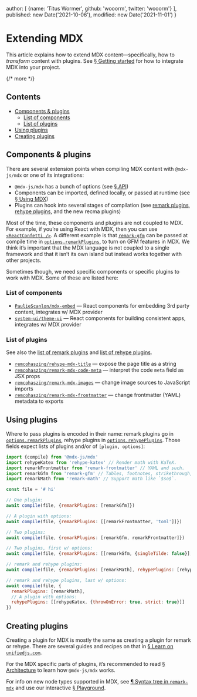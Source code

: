   author: [
    {name: 'Titus Wormer', github: 'wooorm', twitter: 'wooorm'}
  ],
  published: new Date('2021-10-06'),
  modified: new Date('2021-11-01')
}

# Extending MDX

This article explains how to extend MDX content—specifically, how to *transform*
content with plugins.
See [§ Getting started][start] for how to integrate MDX into your project.

{/* more */}

## Contents

*   [Components & plugins](#components--plugins)
    *   [List of components](#list-of-components)
    *   [List of plugins](#list-of-plugins)
*   [Using plugins](#using-plugins)
*   [Creating plugins](#creating-plugins)

## Components & plugins

There are several extension points when compiling MDX content with `@mdx-js/mdx`
or one of its integrations:

*   `@mdx-js/mdx` has a bunch of options (see [§ API][api])
*   Components can be imported, defined locally, or passed at runtime
    (see [§ Using MDX][use])
*   Plugins can hook into several stages of compilation (see [remark
    plugins][remark-plugins], [rehype plugins][rehype-plugins], and the new
    recma plugins)

Most of the time, these components and plugins are not coupled to MDX.
For example, if you’re using React with MDX, then you can use
[`<ReactConfetti />`][react-confetti].
A different example is that [`remark-gfm`][remark-gfm] can be passed at compile
time in [`options.remarkPlugins`][options-remark-plugins], to turn
on GFM features in MDX.
We think it’s important that the MDX language is not coupled to a single
framework and that it isn’t its own island but instead works together with
other projects.

Sometimes though, we need specific components or specific plugins to work with
MDX.
Some of these are listed here:

### List of components

*   [`PaulieScanlon/mdx-embed`](https://github.com/PaulieScanlon/mdx-embed)
    — React components for embedding 3rd party content, integrates w/
    MDX provider
*   [`system-ui/theme-ui`](https://github.com/system-ui/theme-ui)
    — React components for building consistent apps, integrates w/ MDX provider

### List of plugins

See also the [list of remark plugins][remark-plugins] and
[list of rehype plugins][rehype-plugins].

*   [`remcohaszing/rehype-mdx-title`](https://github.com/remcohaszing/rehype-mdx-title)
    — expose the page title as a string
*   [`remcohaszing/remark-mdx-code-meta`](https://github.com/remcohaszing/remark-mdx-code-meta)
    — interpret the code `meta` field as JSX props
*   [`remcohaszing/remark-mdx-images`](https://github.com/remcohaszing/remark-mdx-images)
    — change image sources to JavaScript imports
*   [`remcohaszing/remark-mdx-frontmatter`](https://github.com/remcohaszing/remark-mdx-frontmatter)
    — change frontmatter (YAML) metadata to exports

## Using plugins

Where to pass plugins is encoded in their name: remark plugins go in
[`options.remarkPlugins`][options-remark-plugins], rehype plugins
in [`options.rehypePlugins`][options-rehype-plugins].
Those fields expect lists of plugins and/or of `[plugin, options]`:

```js
import {compile} from '@mdx-js/mdx'
import rehypeKatex from 'rehype-katex' // Render math with KaTeX.
import remarkFrontmatter from 'remark-frontmatter' // YAML and such.
import remarkGfm from 'remark-gfm' // Tables, footnotes, strikethrough, tasklists, literal URLs.
import remarkMath from 'remark-math' // Support math like `$so$`.

const file = '# hi'

// One plugin:
await compile(file, {remarkPlugins: [remarkGfm]})

// A plugin with options:
await compile(file, {remarkPlugins: [[remarkFrontmatter, 'toml']]})

// Two plugins:
await compile(file, {remarkPlugins: [remarkGfm, remarkFrontmatter]})

// Two plugins, first w/ options:
await compile(file, {remarkPlugins: [[remarkGfm, {singleTilde: false}], remarkFrontmatter]})

// remark and rehype plugins:
await compile(file, {remarkPlugins: [remarkMath], rehypePlugins: [rehypeKatex]})

// remark and rehype plugins, last w/ options:
await compile(file, {
  remarkPlugins: [remarkMath],
  // A plugin with options:
  rehypePlugins: [[rehypeKatex, {throwOnError: true, strict: true}]]
})
```

## Creating plugins

Creating a plugin for MDX is mostly the same as creating a plugin for remark
or rehype.
There are several guides and recipes on that in [§ Learn on
`unifiedjs.com`][learn].

For the MDX specific parts of plugins, it’s recommended to read
[§ Architecture][architecture] to learn how `@mdx-js/mdx` works.

For info on new node types supported in MDX, see [¶ Syntax tree in
`remark-mdx`][syntax-tree] and use our interactive
[§ Playground][playground].

[remark-plugins]: https://github.com/remarkjs/remark/blob/main/doc/plugins.md#list-of-plugins

[rehype-plugins]: https://github.com/rehypejs/rehype/blob/main/doc/plugins.md#list-of-plugins

[use]: /using-mdx/

[api]: /packages/mdx/#api

[react-confetti]: https://github.com/alampros/react-confetti

[remark-gfm]: https://github.com/remarkjs/remark-gfm

[learn]: https://unifiedjs.com/learn/

[start]: /getting-started/

[options-remark-plugins]: /packages/mdx/#optionsremarkplugins

[options-rehype-plugins]: /packages/mdx/#optionsrehypeplugins

[architecture]: /packages/mdx/#architecture

[syntax-tree]: /packages/remark-mdx/#syntax-tree

[playground]: /playground/
